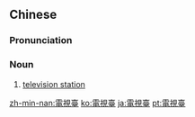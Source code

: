 {{also|电视台|電視台}}
==Chinese==
{{zh-forms|s=电视台|type=21|t2=電視台}}

===Pronunciation===
{{zh-pron
|m=diànshìtái
|c=din6 si6 toi4
|mn=tiān-sī-tâi
|mn-t=diang6 si6 tai5
|cat=n
}}

===Noun===
{{zh-noun}}

# [[television station]]

{{zh-cat|Elementary|Television}}

[[zh-min-nan:電視臺]]
[[ko:電視臺]]
[[ja:電視臺]]
[[pt:電視臺]]